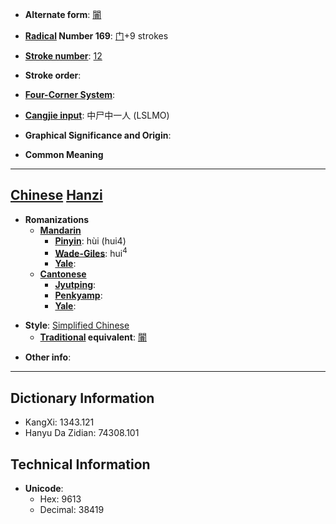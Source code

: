 * '''Alternate form''': [[闠]]

* '''[[Wiktionary:Chinese radical index| Radical]] Number 169''': [[Wiktionary:Chinese radical index 门|门]]+9 strokes

* '''[[Wiktionary:Chinese total strokes index|Stroke number]]''': [[Wiktionary:Chinese total strokes index 12|12]]

* '''Stroke order''': 

* '''[[Wiktionary:Chinese four corner index|Four-Corner System]]''': 

* '''[[Wiktionary:Chinese Cangjie index|Cangjie input]]''': 中尸中一人 (LSLMO)

* '''Graphical Significance and Origin''': 

* '''Common Meaning'''

----

== [[Chinese]] [[Hanzi]] ==

* '''Romanizations'''
** '''[[Mandarin]]'''
*** '''[[Pinyin]]''': hùi (hui4)
*** '''[[Wade-Giles]]''': hui<sup>4</sup>
*** '''[[Yale]]''': 
** '''[[Cantonese]]'''
*** '''[[Jyutping]]''':
*** '''[[Penkyamp]]''': 
*** '''[[Yale]]''': 

* '''Style''': [[Simplified Chinese]] 
** '''[[Traditional Chinese|Traditional]] equivalent''': [[闠]]

* '''Other info''': 

----

== Dictionary Information ==

* KangXi: 1343.121
* Hanyu Da Zidian: 74308.101

== Technical Information ==

* '''Unicode''':
** Hex: 9613
** Decimal: 38419